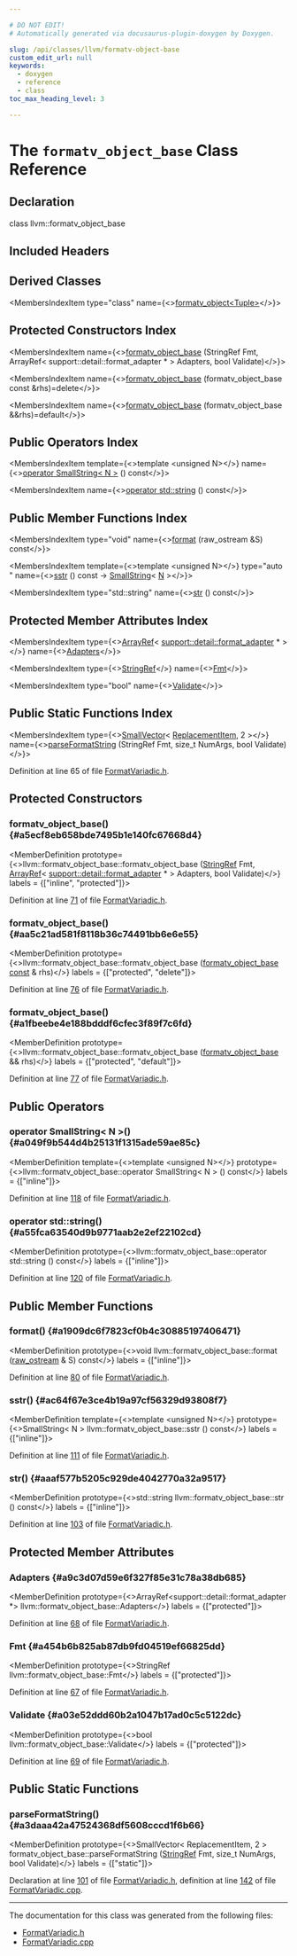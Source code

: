 ```yaml
---

# DO NOT EDIT!
# Automatically generated via docusaurus-plugin-doxygen by Doxygen.

slug: /api/classes/llvm/formatv-object-base
custom_edit_url: null
keywords:
  - doxygen
  - reference
  - class
toc_max_heading_level: 3

---
```





# The `formatv_object_base` Class Reference

<DoxygenPage pluginConfig={pluginConfig}>



## Declaration

<CodeBlock>class llvm::formatv_object_base</CodeBlock>

## Included Headers

<IncludesList>
<IncludesListItem
  filePath="llvm/Support/FormatVariadic.h"
  permalink="/docs/api/files/include/include/llvm/include/llvm/support/formatvariadic-h"
  isLocal="true" />
</IncludesList>

## Derived Classes

<MembersIndex>

<MembersIndexItem
  type="class"
  name={<><a href="/docs/api/classes/llvm/formatv-object">formatv&#95;object&lt;Tuple&gt;</a></>}>
</MembersIndexItem>

</MembersIndex>

## Protected Constructors Index

<MembersIndex>

<MembersIndexItem
  name={<><a href="#a5ecf8eb658bde7495b1e140fc67668d4">formatv&#95;object&#95;base</a> (StringRef Fmt, ArrayRef&lt; support::detail::format&#95;adapter &#42; &gt; Adapters, bool Validate)</>}>
</MembersIndexItem>

<MembersIndexItem
  name={<><a href="#aa5c21ad581f8118b36c74491bb6e6e55">formatv&#95;object&#95;base</a> (formatv&#95;object&#95;base const &amp;rhs)=delete</>}>
</MembersIndexItem>

<MembersIndexItem
  name={<><a href="#a1fbeebe4e188bdddf6cfec3f89f7c6fd">formatv&#95;object&#95;base</a> (formatv&#95;object&#95;base &amp;&amp;rhs)=default</>}>
</MembersIndexItem>

</MembersIndex>

## Public Operators Index

<MembersIndex>

<MembersIndexItem
  template={<>template &lt;unsigned N&gt;</>}
  name={<><a href="#a049f9b544d4b25131f1315ade59ae85c">operator SmallString&lt; N &gt;</a> () const</>}>
</MembersIndexItem>

<MembersIndexItem
  name={<><a href="#a55fca63540d9b9771aab2e2ef22102cd">operator std::string</a> () const</>}>
</MembersIndexItem>

</MembersIndex>

## Public Member Functions Index

<MembersIndex>

<MembersIndexItem
  type="void"
  name={<><a href="#a1909dc6f7823cf0b4c30885197406471">format</a> (raw&#95;ostream &amp;S) const</>}>
</MembersIndexItem>

<MembersIndexItem
  template={<>template &lt;unsigned N&gt;</>}
  type="auto "
  name={<><a href="#ac64f67e3ce4b19a97cf56329d93808f7">sstr</a> () const -&gt; <a href="/docs/api/classes/llvm/smallstring">SmallString</a>&lt; <a href="/docs/api/files/lib/lib/support/regcomp-c/#a0240ac851181b84ac374872dc5434ee4">N</a> &gt;</>}>
</MembersIndexItem>

<MembersIndexItem
  type="std::string"
  name={<><a href="#aaaf577b5205c929de4042770a32a9517">str</a> () const</>}>
</MembersIndexItem>

</MembersIndex>

## Protected Member Attributes Index

<MembersIndex>

<MembersIndexItem
  type={<><a href="/docs/api/classes/llvm/arrayref">ArrayRef</a>&lt; <a href="/docs/api/classes/llvm/support/detail/format-adapter">support::detail::format&#95;adapter</a> &#42; &gt;</>}
  name={<><a href="#a9c3d07d59e6f327f85e31c78a38db685">Adapters</a></>}>
</MembersIndexItem>

<MembersIndexItem
  type={<><a href="/docs/api/classes/llvm/stringref">StringRef</a></>}
  name={<><a href="#a454b6b825ab87db9fd04519ef66825dd">Fmt</a></>}>
</MembersIndexItem>

<MembersIndexItem
  type="bool"
  name={<><a href="#a03e52ddd60b2a1047b17ad0c5c5122dc">Validate</a></>}>
</MembersIndexItem>

</MembersIndex>

## Public Static Functions Index

<MembersIndex>

<MembersIndexItem
  type={<><a href="/docs/api/classes/llvm/smallvector">SmallVector</a>&lt; <a href="/docs/api/structs/llvm/replacementitem">ReplacementItem</a>, 2 &gt;</>}
  name={<><a href="#a3daaa42a47524368df5608cccd1f6b66">parseFormatString</a> (StringRef Fmt, size&#95;t NumArgs, bool Validate)</>}>
</MembersIndexItem>

</MembersIndex>


Definition at line 65 of file <a href="/docs/api/files/include/include/llvm/include/llvm/support/formatvariadic-h">FormatVariadic.h</a>.

<SectionDefinition>

## Protected Constructors

### formatv&#95;object&#95;base() {#a5ecf8eb658bde7495b1e140fc67668d4}

<MemberDefinition
  prototype={<>llvm::formatv&#95;object&#95;base::formatv&#95;object&#95;base (<a href="/docs/api/classes/llvm/stringref">StringRef</a> Fmt, <a href="/docs/api/classes/llvm/arrayref">ArrayRef</a>&lt; <a href="/docs/api/classes/llvm/support/detail/format-adapter">support::detail::format&#95;adapter</a> &#42; &gt; Adapters, bool Validate)</>}
  labels = {["inline", "protected"]}>

Definition at line <a href="/docs/api/files/include/include/llvm/include/llvm/support/formatvariadic-h/#l00071">71</a> of file <a href="/docs/api/files/include/include/llvm/include/llvm/support/formatvariadic-h">FormatVariadic.h</a>.
</MemberDefinition>

### formatv&#95;object&#95;base() {#aa5c21ad581f8118b36c74491bb6e6e55}

<MemberDefinition
  prototype={<>llvm::formatv&#95;object&#95;base::formatv&#95;object&#95;base (<a href="/docs/api/classes/llvm/formatv-object-base">formatv&#95;object&#95;base</a> <a href="/docs/api/files/lib/lib/target/lib/target/aarch64/aarch64promoteconstant-cpp/#a90f8350fecae261c25be85d38b451bff">const</a> &amp; rhs)</>}
  labels = {["protected", "delete"]}>

Definition at line <a href="/docs/api/files/include/include/llvm/include/llvm/support/formatvariadic-h/#l00076">76</a> of file <a href="/docs/api/files/include/include/llvm/include/llvm/support/formatvariadic-h">FormatVariadic.h</a>.
</MemberDefinition>

### formatv&#95;object&#95;base() {#a1fbeebe4e188bdddf6cfec3f89f7c6fd}

<MemberDefinition
  prototype={<>llvm::formatv&#95;object&#95;base::formatv&#95;object&#95;base (<a href="/docs/api/classes/llvm/formatv-object-base">formatv&#95;object&#95;base</a> &amp;&amp; rhs)</>}
  labels = {["protected", "default"]}>

Definition at line <a href="/docs/api/files/include/include/llvm/include/llvm/support/formatvariadic-h/#l00077">77</a> of file <a href="/docs/api/files/include/include/llvm/include/llvm/support/formatvariadic-h">FormatVariadic.h</a>.
</MemberDefinition>

</SectionDefinition>

<SectionDefinition>

## Public Operators

### operator SmallString&lt; N &gt;() {#a049f9b544d4b25131f1315ade59ae85c}

<MemberDefinition
  template={<>template &lt;unsigned N&gt;</>}
  prototype={<>llvm::formatv&#95;object&#95;base::operator SmallString&lt; N &gt; () const</>}
  labels = {["inline"]}>

Definition at line <a href="/docs/api/files/include/include/llvm/include/llvm/support/formatvariadic-h/#l00118">118</a> of file <a href="/docs/api/files/include/include/llvm/include/llvm/support/formatvariadic-h">FormatVariadic.h</a>.
</MemberDefinition>

### operator std::string() {#a55fca63540d9b9771aab2e2ef22102cd}

<MemberDefinition
  prototype={<>llvm::formatv&#95;object&#95;base::operator std::string () const</>}
  labels = {["inline"]}>

Definition at line <a href="/docs/api/files/include/include/llvm/include/llvm/support/formatvariadic-h/#l00120">120</a> of file <a href="/docs/api/files/include/include/llvm/include/llvm/support/formatvariadic-h">FormatVariadic.h</a>.
</MemberDefinition>

</SectionDefinition>

<SectionDefinition>

## Public Member Functions

### format() {#a1909dc6f7823cf0b4c30885197406471}

<MemberDefinition
  prototype={<>void llvm::formatv&#95;object&#95;base::format (<a href="/docs/api/classes/llvm/raw-ostream">raw&#95;ostream</a> &amp; S) const</>}
  labels = {["inline"]}>

Definition at line <a href="/docs/api/files/include/include/llvm/include/llvm/support/formatvariadic-h/#l00080">80</a> of file <a href="/docs/api/files/include/include/llvm/include/llvm/support/formatvariadic-h">FormatVariadic.h</a>.
</MemberDefinition>

### sstr() {#ac64f67e3ce4b19a97cf56329d93808f7}

<MemberDefinition
  template={<>template &lt;unsigned N&gt;</>}
  prototype={<>SmallString&lt; N &gt; llvm::formatv&#95;object&#95;base::sstr () const</>}
  labels = {["inline"]}>

Definition at line <a href="/docs/api/files/include/include/llvm/include/llvm/support/formatvariadic-h/#l00111">111</a> of file <a href="/docs/api/files/include/include/llvm/include/llvm/support/formatvariadic-h">FormatVariadic.h</a>.
</MemberDefinition>

### str() {#aaaf577b5205c929de4042770a32a9517}

<MemberDefinition
  prototype={<>std::string llvm::formatv&#95;object&#95;base::str () const</>}
  labels = {["inline"]}>

Definition at line <a href="/docs/api/files/include/include/llvm/include/llvm/support/formatvariadic-h/#l00103">103</a> of file <a href="/docs/api/files/include/include/llvm/include/llvm/support/formatvariadic-h">FormatVariadic.h</a>.
</MemberDefinition>

</SectionDefinition>

<SectionDefinition>

## Protected Member Attributes

### Adapters {#a9c3d07d59e6f327f85e31c78a38db685}

<MemberDefinition
  prototype={<>ArrayRef&lt;support::detail::format&#95;adapter &#42;&gt; llvm::formatv&#95;object&#95;base::Adapters</>}
  labels = {["protected"]}>

Definition at line <a href="/docs/api/files/include/include/llvm/include/llvm/support/formatvariadic-h/#l00068">68</a> of file <a href="/docs/api/files/include/include/llvm/include/llvm/support/formatvariadic-h">FormatVariadic.h</a>.
</MemberDefinition>

### Fmt {#a454b6b825ab87db9fd04519ef66825dd}

<MemberDefinition
  prototype={<>StringRef llvm::formatv&#95;object&#95;base::Fmt</>}
  labels = {["protected"]}>

Definition at line <a href="/docs/api/files/include/include/llvm/include/llvm/support/formatvariadic-h/#l00067">67</a> of file <a href="/docs/api/files/include/include/llvm/include/llvm/support/formatvariadic-h">FormatVariadic.h</a>.
</MemberDefinition>

### Validate {#a03e52ddd60b2a1047b17ad0c5c5122dc}

<MemberDefinition
  prototype={<>bool llvm::formatv&#95;object&#95;base::Validate</>}
  labels = {["protected"]}>

Definition at line <a href="/docs/api/files/include/include/llvm/include/llvm/support/formatvariadic-h/#l00069">69</a> of file <a href="/docs/api/files/include/include/llvm/include/llvm/support/formatvariadic-h">FormatVariadic.h</a>.
</MemberDefinition>

</SectionDefinition>

<SectionDefinition>

## Public Static Functions

### parseFormatString() {#a3daaa42a47524368df5608cccd1f6b66}

<MemberDefinition
  prototype={<>SmallVector&lt; ReplacementItem, 2 &gt; formatv&#95;object&#95;base::parseFormatString (<a href="/docs/api/classes/llvm/stringref">StringRef</a> Fmt, size&#95;t NumArgs, bool Validate)</>}
  labels = {["static"]}>

Declaration at line <a href="/docs/api/files/include/include/llvm/include/llvm/support/formatvariadic-h/#l00101">101</a> of file <a href="/docs/api/files/include/include/llvm/include/llvm/support/formatvariadic-h">FormatVariadic.h</a>, definition at line <a href="/docs/api/files/lib/lib/support/formatvariadic-cpp/#l00142">142</a> of file <a href="/docs/api/files/lib/lib/support/formatvariadic-cpp">FormatVariadic.cpp</a>.
</MemberDefinition>

</SectionDefinition>

<hr/>

The documentation for this class was generated from the following files:

<ul>
<li><a href="/docs/api/files/include/include/llvm/include/llvm/support/formatvariadic-h">FormatVariadic.h</a></li>
<li><a href="/docs/api/files/lib/lib/support/formatvariadic-cpp">FormatVariadic.cpp</a></li>
</ul>

</DoxygenPage>
